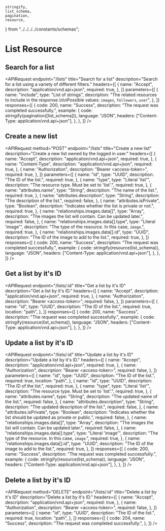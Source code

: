 
    stringify,
    list_schema,
    pagination,
    resource,
} from "../../../../constants/schemas";

# List Resource

## Search for a list

<APIRequest
    endpoint="/lists"
    title="Search for a list"
    description="Search for a list using a variety of different filters."
    headers={[
        {
            name: "Accept",
            description: "application/vnd.api+json",
            required: true,
        },
    ]}
    parameters={[
        {
            name: "include",
            type: "List of strings",
            description:
                "The related resources to include in the response.\n\nPossible values: `images`, `followers`, `user`",
        },
    ]}
    responses={[
        {
            code: 200,
            name: "Success",
            description: "The request was completed successfully.",
            example: {
                code: stringify(pagination([list_schema])),
                language: "JSON",
                headers: ["Content-Type: application/vnd.api+json"],
            },
        },
    ]}
/>

## Create a new list

<APIRequest
    method="POST"
    endpoint="/lists"
    title="Create a new list"
    description="Create a new list owned by the logged in user."
    headers={[
        {
            name: "Accept",
            description: "application/vnd.api+json",
            required: true,
        },
        {
            name: "Content-Type",
            description: "application/vnd.api+json",
            required: true,
        },
        {
            name: "Authorization",
            description: "Bearer &lt;access-token&gt;",
            required: true,
        },
    ]}
    parameters={[
        {
            name: "id",
            type: "UUID",
            description: "The ID of the list.",
            required: true,
        },
        {
            name: "type",
            type: "Literal 'list'",
            description: "The resource type. Must be set to 'list'.",
            required: true,
        },
        {
            name: "attributes.name",
            type: "String",
            description: "The name of the list.",
            required: true,
        },
        {
            name: "attributes.description",
            type: "String",
            description: "The description of the list.",
            required: false,
        },
        {
            name: "attributes.isPrivate",
            type: "Boolean",
            description: "Indicates whether the list is private or not.",
            required: true,
        },
        {
            name: "relationships.images.data[]",
            type: "Array",
            description:
                "The images the list will contain. Can be updated later.",
            required: false,
        },
        {
            name: "relationships.images.data[].type",
            type: "Literal 'image'",
            description: "The type of the resource. In this case, `image`.",
            required: true,
        },
        {
            name: "relationships.images.data[].id",
            type: "UUID",
            description: "The ID of the image to add to the list.",
            required: true,
        },
    ]}
    responses={[
        {
            code: 200,
            name: "Success",
            description: "The request was completed successfully.",
            example: {
                code: stringify(resource(list_schema)),
                language: "JSON",
                headers: ["Content-Type: application/vnd.api+json"],
            },
        },
    ]}
/>

## Get a list by it's ID

<APIRequest
    endpoint="/lists/:id"
    title="Get a list by it's ID"
    description="Get a list by it's ID."
    headers={[
        {
            name: "Accept",
            description: "application/vnd.api+json",
            required: true,
        },
        {
            name: "Authorization",
            description: "Bearer &lt;access-token&gt;",
            required: false,
        },
    ]}
    parameters={[
        {
            name: "id",
            type: "UUID",
            description: "The ID of the list.",
            required: true,
            location: "path",
        },
    ]}
    responses={[
        {
            code: 200,
            name: "Success",
            description: "The request was completed successfully.",
            example: {
                code: stringify(resource(list_schema)),
                language: "JSON",
                headers: ["Content-Type: application/vnd.api+json"],
            },
        },
    ]}
/>

## Update a list by it's ID

<APIRequest
    endpoint="/lists/:id"
    title="Update a list by it's ID"
    description="Update a list by it's ID."
    headers={[
        {
            name: "Accept",
            description: "application/vnd.api+json",
            required: true,
        },
        {
            name: "Authorization",
            description: "Bearer &lt;access-token&gt;",
            required: false,
        },
    ]}
    parameters={[
        {
            name: "id",
            type: "UUID",
            description: "The ID of the list.",
            required: true,
            location: "path",
        },
        {
            name: "id",
            type: "UUID",
            description: "The ID of the list.",
            required: true,
        },
        {
            name: "type",
            type: "Literal 'list'",
            description: "The resource type. Must be set to 'list'.",
            required: true,
        },
        {
            name: "attributes.name",
            type: "String",
            description: "The updated name of the list.",
            required: false,
        },
        {
            name: "attributes.description",
            type: "String",
            description: "The updated description of the list.",
            required: false,
        },
        {
            name: "attributes.isPrivate",
            type: "Boolean",
            description:
                "Indicates whether the list should be updated as private or public.",
            required: false,
        },
        {
            name: "relationships.images.data[]",
            type: "Array",
            description:
                "The images the list will contain. Can be updated later.",
            required: false,
        },
        {
            name: "relationships.images.data[].type",
            type: "Literal 'image'",
            description: "The type of the resource. In this case, `image`.",
            required: true,
        },
        {
            name: "relationships.images.data[].id",
            type: "UUID",
            description: "The ID of the image to add to the list.",
            required: true,
        },
    ]}
    responses={[
        {
            code: 200,
            name: "Success",
            description: "The request was completed successfully.",
            example: {
                code: stringify(resource(list_schema)),
                language: "JSON",
                headers: ["Content-Type: application/vnd.api+json"],
            },
        },
    ]}
/>

## Delete a list by it's ID

<APIRequest
    method="DELETE"
    endpoint="/lists/:id"
    title="Delete a list by it's ID"
    description="Delete a list by it's ID."
    headers={[
        {
            name: "Accept",
            description: "application/vnd.api+json",
            required: true,
        },
        {
            name: "Authorization",
            description: "Bearer &lt;access-token&gt;",
            required: false,
        },
    ]}
    parameters={[
        {
            name: "id",
            type: "UUID",
            description: "The ID of the list.",
            required: true,
            location: "path",
        },
    ]}
    responses={[
        {
            code: 204,
            name: "Success",
            description: "The request was completed successfully.",
        },
    ]}
/>
